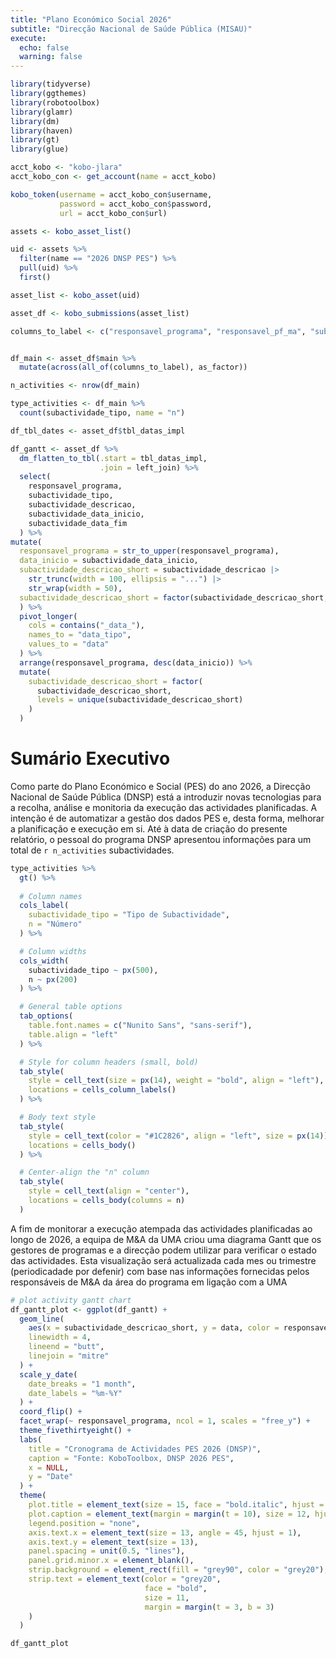 ```yaml
---
title: "Plano Económico Social 2026"
subtitle: "Direcção Nacional de Saúde Pública (MISAU)"
execute:
  echo: false
  warning: false
---
```


```r
library(tidyverse)
library(ggthemes)
library(robotoolbox)
library(glamr)
library(dm)
library(haven)
library(gt)
library(glue)

acct_kobo <- "kobo-jlara"
acct_kobo_con <- get_account(name = acct_kobo)

kobo_token(username = acct_kobo_con$username,
           password = acct_kobo_con$password,
           url = acct_kobo_con$url)
```

```r
assets <- kobo_asset_list()

uid <- assets %>%
  filter(name == "2026 DNSP PES") %>%
  pull(uid) %>%
  first()

asset_list <- kobo_asset(uid)

asset_df <- kobo_submissions(asset_list)

```


```r

columns_to_label <- c("responsavel_programa", "responsavel_pf_ma", "subactividade_tipo", "objectivo_especifico", "objectivo_pess")


df_main <- asset_df$main %>% 
  mutate(across(all_of(columns_to_label), as_factor))

n_activities <- nrow(df_main)

type_activities <- df_main %>% 
  count(subactividade_tipo, name = "n")

df_tbl_dates <- asset_df$tbl_datas_impl

df_gantt <- asset_df %>%
  dm_flatten_to_tbl(.start = tbl_datas_impl,
                    .join = left_join) %>% 
  select(
    responsavel_programa,
    subactividade_tipo,
    subactividade_descricao,
    subactividade_data_inicio,
    subactividade_data_fim
  ) %>% 
mutate(
  responsavel_programa = str_to_upper(responsavel_programa),
  data_inicio = subactividade_data_inicio,
  subactividade_descricao_short = subactividade_descricao |> 
    str_trunc(width = 100, ellipsis = "...") |> 
    str_wrap(width = 50),
  subactividade_descricao_short = factor(subactividade_descricao_short, levels = unique(subactividade_descricao_short))
  ) %>% 
  pivot_longer(
    cols = contains("_data_"),
    names_to = "data_tipo",
    values_to = "data"
  ) %>% 
  arrange(responsavel_programa, desc(data_inicio)) %>%
  mutate(
    subactividade_descricao_short = factor(
      subactividade_descricao_short,
      levels = unique(subactividade_descricao_short)
    )
  )
```

# Sumário Executivo

Como parte do Plano Económico e Social (PES) do ano 2026, a Direcção Nacional de Saúde Pública (DNSP) está a introduzir novas tecnologias para a recolha, análise e monitoria da execução das actividades planificadas. A intenção é de automatizar a gestão dos dados PES e, desta forma, melhorar a planificação e execução em si. Até à data de criação do presente relatório, o pessoal do programa DNSP apresentou informações para um total de `r n_activities` subactividades.

```r
type_activities %>%
  gt() %>%
  
  # Column names
  cols_label(
    subactividade_tipo = "Tipo de Subactividade",
    n = "Número"
  ) %>%

  # Column widths
  cols_width(
    subactividade_tipo ~ px(500),
    n ~ px(200)
  ) %>%

  # General table options
  tab_options(
    table.font.names = c("Nunito Sans", "sans-serif"),
    table.align = "left"
  ) %>%

  # Style for column headers (small, bold)
  tab_style(
    style = cell_text(size = px(14), weight = "bold", align = "left"),
    locations = cells_column_labels()
  ) %>%

  # Body text style
  tab_style(
    style = cell_text(color = "#1C2826", align = "left", size = px(14)),
    locations = cells_body()
  ) %>%

  # Center-align the "n" column
  tab_style(
    style = cell_text(align = "center"),
    locations = cells_body(columns = n)
  )

```

A fim de monitorar a execução atempada das actividades planificadas ao longo de 2026, a equipa de M&A da UMA criou uma diagrama Gantt que os gestores de programas e a direcção podem utilizar para verificar o estado das actividades.  Esta visualização será actualizada cada mes ou trimestre (periodicadade por defenir) com base nas informações fornecidas pelos responsáveis de M&A da área do programa em ligação com a UMA

```r

# plot activity gantt chart
df_gantt_plot <- ggplot(df_gantt) +
  geom_line(
    aes(x = subactividade_descricao_short, y = data, color = responsavel_programa),
    linewidth = 4,
    lineend = "butt",
    linejoin = "mitre"
  ) +
  scale_y_date(
    date_breaks = "1 month",
    date_labels = "%m-%Y"
  ) +
  coord_flip() +
  facet_wrap(~ responsavel_programa, ncol = 1, scales = "free_y") +
  theme_fivethirtyeight() +
  labs(
    title = "Cronograma de Actividades PES 2026 (DNSP)",
    caption = "Fonte: KoboToolbox, DNSP 2026 PES",
    x = NULL,
    y = "Date"
  ) +
  theme(
    plot.title = element_text(size = 15, face = "bold.italic", hjust = 0),
    plot.caption = element_text(margin = margin(t = 10), size = 12, hjust = 1, face = "italic"),
    legend.position = "none",
    axis.text.x = element_text(size = 13, angle = 45, hjust = 1),
    axis.text.y = element_text(size = 13),
    panel.spacing = unit(0.5, "lines"),
    panel.grid.minor.x = element_blank(),
    strip.background = element_rect(fill = "grey90", color = "grey20"),
    strip.text = element_text(color = "grey20", 
                              face = "bold", 
                              size = 11,
                              margin = margin(t = 3, b = 3)
    )
  )

df_gantt_plot
```
